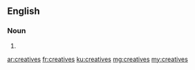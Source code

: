 ==English==

===Noun===
{{head|en|plural}}

# {{plural of|creative|lang=en}}

[[ar:creatives]]
[[fr:creatives]]
[[ku:creatives]]
[[mg:creatives]]
[[my:creatives]]